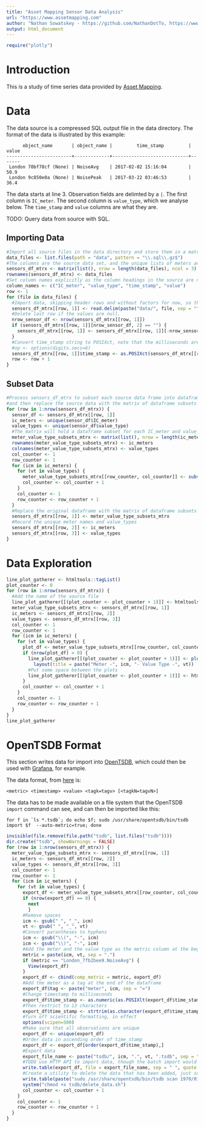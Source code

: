```yaml
---
title: "Asset Mapping Sensor Data Analysis"
url: "https://www.assetmapping.com"
author: "Nathan Sowatskey - https://github.com/NathanDotTo, https://www.kaggle.com/nathanto"
output: html_document
---
```


```r
require("plotly")
```



# Introduction

This is a study of time series data provided by [Asset Mapping](https://www.assetmapping.com).

# Data

The data source is a compressed SQL output file in the data directory. The format of the data is illustrated by this example:

```
      object_name       | object_name |         time_stamp         | value 
------------------------+-------------+----------------------------+-------
 London 70bf78cf (None) | NoiseAvg    | 2017-02-02 15:16:04        |  50.9
 London 9c850e0a (None) | NoisePeak   | 2017-03-22 03:46:53        |  36.4
```

The data starts at line 3. Observation fields are delimted by a `|`. The first column is `IC_meter`. The second column is `value_type`, which we analyse below. The `time_stamp` and `value` columns are what they are.

TODO: Query data from source with SQL.

## Importing Data

```r
#Import all source files in the data directory and store them in a matrix, where the row name is the file name
data_files <- list.files(path = "data", pattern = "\\.sql\\.gz$")
#The columns are the source data set, and the unique lists of meters and value_types in that data set
sensors_df_mtrx <- matrix(list(), nrow = length(data_files), ncol = 3)
rownames(sensors_df_mtrx) <- data_files
#Set column names explicitly as the column headings in the source are not what we need
column_names <- c("IC_meter", "value_type", "time_stamp", "value")
row <- 1
for (file in data_files) {
  #Import data, skipping header rows and without factors for now, so that the data types can be more easily converted
  sensors_df_mtrx[[row, 1]] <- read.delim(paste("data/", file, sep = ""), sep="|", skip = 2, col.names = column_names, header = FALSE, stringsAsFactors = FALSE, strip.white = TRUE) 
  #Delete last row if the values are null.
  nrow_sensor_df <- nrow(sensors_df_mtrx[[row, 1]])
  if (sensors_df_mtrx[[row, 1]][nrow_sensor_df, 2] == "") {
    sensors_df_mtrx[[row, 1]] <- sensors_df_mtrx[[row, 1]][-nrow_sensor_df,]
  }
  #Convert time_stamp string to POSIXct, note that the milliseconds are retained with the %OS format. To see milliseconds when printing, use:
  #op <- options(digits.secs=6) 
  sensors_df_mtrx[[row, 1]]$time_stamp <- as.POSIXct(sensors_df_mtrx[[row, 1]]$time_stamp, tz = "UTC", format = "%Y-%m-%d %H:%M:%OS", usetz = TRUE)
  row <- row + 1
}
```
## Subset Data

```r
#Process sensors_df_mtrx to subset each source data frame into dataframes for each meter, 
#and then replace the source data with the matrix of dataframe subsets
for (row in 1:nrow(sensors_df_mtrx)) {
  sensor_df <- sensors_df_mtrx[[row, 1]]
  ic_meters <- unique(sensor_df$IC_meter)
  value_types <- unique(sensor_df$value_type)
  #The matrix will hold a dataframe subset for each IC_meter and value_type, with the name of each row being the IC_meter, and the column the value_type
  meter_value_type_subsets_mtrx <- matrix(list(), nrow = length(ic_meters), ncol = length(value_types))
  rownames(meter_value_type_subsets_mtrx) <- ic_meters
  colnames(meter_value_type_subsets_mtrx) <- value_types
  col_counter <- 1
  row_counter <- 1
  for (icm in ic_meters) {
    for (vt in value_types) {
      meter_value_type_subsets_mtrx[[row_counter, col_counter]] <- subset(sensor_df, (IC_meter == icm & value_type == vt), select = -c(IC_meter, value_type))
      col_counter <- col_counter + 1
    }
    col_counter <- 1
    row_counter <- row_counter + 1
  }
  #Replace the original dataframe with the matrix of dataframe subsets
  sensors_df_mtrx[[row, 1]] <- meter_value_type_subsets_mtrx
  #Record the unique meter names and value_types
  sensors_df_mtrx[[row, 2]] <- ic_meters
  sensors_df_mtrx[[row, 3]] <- value_types
}
```

# Data Exploration

```r
line_plot_gatherer <- htmltools::tagList()
plot_counter <- 0
for (row in 1:nrow(sensors_df_mtrx)) {
  #Add the name of the source file
  line_plot_gatherer[[(plot_counter <- plot_counter + 1)]] <- htmltools::h1(paste("Source file -", rownames(sensors_df_mtrx)[row])) 
  meter_value_type_subsets_mtrx <- sensors_df_mtrx[[row, 1]]
  ic_meters <- sensors_df_mtrx[[row, 2]]
  value_types <- sensors_df_mtrx[[row, 3]]
  col_counter <- 1
  row_counter <- 1
  for (icm in ic_meters) {
    for (vt in value_types) {
      plot_df <- meter_value_type_subsets_mtrx[[row_counter, col_counter]]
      if (nrow(plot_df) > 0) {
        line_plot_gatherer[[(plot_counter <- plot_counter + 1)]] <- plot_ly(plot_df, x = ~time_stamp, y = ~value, type = "scatter", mode = "lines") %>% 
          layout(title = paste("Meter -", icm, "- Value Type -", vt))
        #Put some space between the plots
        line_plot_gatherer[[(plot_counter <- plot_counter + 1)]] <- htmltools::h1("") 
      }
      col_counter <- col_counter + 1
    }
    col_counter <- 1
    row_counter <- row_counter + 1
  }
}
line_plot_gatherer
```

# OpenTSDB Format

This section writes data for import into [OpenTSDB](http://opentsdb.net), which could then be used with [Grafana](https://grafana.com/), for example.

The data format, from [here](http://opentsdb.net/docs/build/html/user_guide/cli/import.html) is:

```
<metric> <timestamp> <value> <tagk=tagv> [<tagkN=tagvN>]
```

The data has to be made available on a file system that the OpenTSDB `import` command can see, and can then be imported like this:

```
for f in `ls *.tsdb`; do echo $f; sudo /usr/share/opentsdb/bin/tsdb import $f  --auto-metric=true; done
```

```r
invisible(file.remove(file.path("tsdb", list.files("tsdb"))))
dir.create("tsdb", showWarnings = FALSE)
for (row in 1:nrow(sensors_df_mtrx)) {
  meter_value_type_subsets_mtrx <- sensors_df_mtrx[[row, 1]]
  ic_meters <- sensors_df_mtrx[[row, 2]]
  value_types <- sensors_df_mtrx[[row, 3]]
  col_counter <- 1
  row_counter <- 1
  for (icm in ic_meters) {
    for (vt in value_types) {
      export_df <- meter_value_type_subsets_mtrx[[row_counter, col_counter]]
      if (nrow(export_df) == 0) {
        next
        }
      #Remove spaces
      icm <- gsub(" ", "_", icm)
      vt <- gsub(" ", "_", vt)
      #Convert parantheses to hyphens
      icm <- gsub("\\(", "-", icm)
      icm <- gsub("\\)", "-", icm)
      #Add the meter and the value type as the metric column at the beginning of the dataframe to help ensure uniqueness
      metric = paste(icm, vt, sep = ".")
      if (metric == "London_7fb2bee9.NoiseAvg") {
        View(export_df)
      }
      export_df <- cbind(comp_metric = metric, export_df)
      #Add the meter as a tag at the end of the dataframe
      export_df$tag <- paste("meter", icm, sep = "=")
      #Change timestamp to milliseconds
      export_df$time_stamp <- as.numeric(as.POSIXlt(export_df$time_stamp, tz='UTC')) * 1000
      #Then restrict to 13 characters
      export_df$time_stamp <- strtrim(as.character(export_df$time_stamp), 13)
      #Turn off scientific formatting, in effect
      options(scipen=500) 
      #Make sure that all observations are unique
      export_df <- unique(export_df)
      #Order data in ascending order of time_stamp
      export_df <- export_df[order(export_df$time_stamp),]
      #Export data
      export_file_name <- paste("tsdb/", icm, ".", vt, ".tsdb", sep = "")
      #TODO use HTTP API to import data, though the batch import would probably be better for bulk data
      write.table(export_df, file = export_file_name, sep = " ", quote = FALSE, row.names = FALSE, col.names = FALSE)
      #Create a utility to delete the data that has been added, just so that it is easier to tidy up whilst testing
      write.table(paste("sudo /usr/share/opentsdb/bin/tsdb scan 1970/01/01-00:00:00 sum", metric, "--delete") , file = "tsdb/delete_data.sh", append = TRUE, row.names = FALSE, col.names = FALSE, quote = FALSE)
      system("chmod +x tsdb/delete_data.sh")
      col_counter <- col_counter + 1
    }
    col_counter <- 1
    row_counter <- row_counter + 1
  }
}
```
